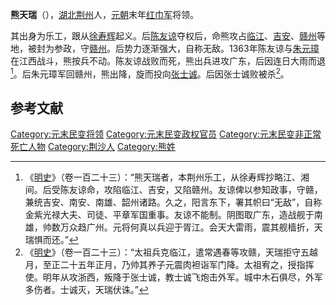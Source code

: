'''熊天瑞'''（{{bd|？||1367年}}），[[湖北|湖北]][[荆州|荆州]]人，[[元朝|元朝]]末年[[红巾军|红巾军]]将领。

其出身为乐工，跟从[[徐寿辉|徐寿辉]]起义。后[[陈友谅|陈友谅]]夺权后，命熊攻占[[臨江府|临江]]、[[吉安市|吉安]]、[[赣州|赣州]]等地，被封为参政，守[[赣州|赣州]]。后势力逐渐强大，自称无敌。1363年陈友谅与[[朱元璋|朱元璋]]在江西战斗，熊按兵不动。陈友谅战败而死，熊出兵进攻广东，后因连日大雨而退<ref>《[[明史|明史]]》（卷一百二十三）：“熊天瑞者，本荆州乐工，从徐寿辉抄略江、湘间。后受陈友谅命，攻陷临江、吉安，又陷赣州。友谅俾以参知政事，守赣，兼统吉安、南安、南雄、韶州诸路。久之，阳言东下，署其帜曰“无敌”，自称金紫光禄大夫、司徒、平章军国重事。友谅不能制。阴图取广东，造战舰于南雄，帅数万众趋广州。元将何真以兵迎于胥江。会天大雷雨，震其舰樯折，天瑞惧而还。”</ref>。后朱元璋军回赣州，熊出降，旋而投向[[张士诚|张士诚]]。后因张士诚败被杀<ref>《[[明史|明史]]》（卷一百二十三）：“太祖兵克临江，遣常遇春等攻赣，天瑞拒守五越月，至正二十五年正月，乃帅其养子元震肉袒诣军门降。太祖宥之，授指挥使。明年从攻浙西，叛降于张士诚，教士诚飞炮击外军。城中木石俱尽，外军多伤者。士诚灭，天瑞伏诛。”</ref>。 

==参考文献==
{{wikisource|明史/卷123}}
<div class="references-small">
<references></references>
</div>

{{元朝人物小作品}}

[[Category:元末民变将领|Category:元末民变将领]]
[[Category:元末民变政权官员|Category:元末民变政权官员]]
[[Category:元末民变非正常死亡人物|Category:元末民变非正常死亡人物]]
[[Category:荆沙人|Category:荆沙人]]
[[Category:熊姓|Category:熊姓]]